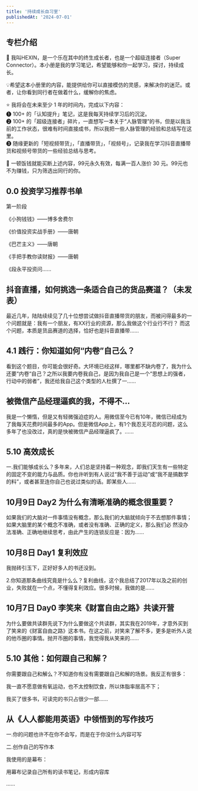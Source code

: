 ```yaml
---
title: '持续成长自习室'
publishedAt: '2024-07-01'
---
```


## 专栏介绍

💎 我叫HEXIN，是一个乐在其中的终生成长者，也是一个超级连接者（Super Connector）。本小册是我的学习笔记，希望能够和你一起学习，探讨，持续成长。  
  
💡希望这本小册里的内容，能提供给你可以直接模仿的灵感，来解决你的迷茫。或者，让你看到同行者在做着什么，缓解你的焦虑。  
  
⭐️ 我将会在未来至少 1 年的时间内，完成以下内容：  
❶ 100+ 的「认知提升」笔记，这是我每天持续学习后的沉淀。  
❷ 100+ 的「超级连接者」碎片，一直想写一本关于“人脉管理”的书，但是以我当前的工作状态，很难有时间直接成书，所以我把一些人脉管理的经验和总结写在这里。  
❸ 随缘更新的「短视频带货」，「直播带货」，「视频号」，记录我在学习抖音直播带货和视频号带货的一些经验总结与思考。  
  
💸 一顿饭钱就能买断上述内容，99元永久有效，每满一百人涨价 30 元。99元也不为赚钱，只为筛选出同行的你。

## 0.0 投资学习推荐书单
第一阶段

《小狗钱钱》——博多舍费尔

《价值投资实战手册》——唐朝

《巴芒主义》——唐朝

《手把手教你读财报》——唐朝

《段永平投资问......

## 抖音直播，如何挑选一条适合自己的货品赛道？（未发表）
最近几年，陆陆续续见了几十位想尝试做抖音直播带货的朋友，而被问得最多的一个问题就是：我有一个朋友，有XX行业的资源，那么我做这个行业行不行？ 而这个问题，本质是货品赛道的选择，恰好也是抖音直播带......

## 4.1 践行：你知道如何“内卷”自己么？
看到这个题目，你可能会很好奇。大环境已经这样，哪里都不缺内卷了，我为什么还要“内卷“自己？之所以我要内卷我自己，是因为我自己是一个“思想上的强者，行动中的弱者”，我还给我自己这个类型的人杜撰了一......

## 被微信产品经理逼疯的我，不得不...
我是一个懒惰，但是又有轻微强迫症的人。用微信至今已有10年，微信已经成为了我每天花费时间最多的App。但是微信App上，有1个我忍无可忍的问题，这么多年了也没改过，真的是快被微信产品经理逼疯了。......

## 5.10 高效成长
一.我们能够成长么？多年来，人们总是坚持着一种观念，即我们天生有一些特定的固定不变的能力与品质。你也许听到有人说过“我不善于运动”或“我不是搞数学的料”，或者甚至连你自己也说过类似的话。即某些人......

## 10月9日 Day2 为什么有清晰准确的概念很重要？
如果我们的大脑对一件事情没有概念，那么我们的大脑就倾向于不去想那件事情；如果大脑里的某个概念不准确，或者没有准确、正确的定义，那么我们必 然没办法准确、正确地继续思考，由此产生的连锁反应是：因为......

## 10月8日 Day1 复利效应
我抛砖引玉下，正好好多人的书还没到。

2.你知道那条曲线究竟是什么么？复利曲线，这个我总结了2017年以及之前的创业，失败就在一个点，不懂得复利效应。很多时候，我做的是......

## 10月7日 Day0 李笑来《财富自由之路》共读开营
为什么要做共读群先说下为什么要做这个共读群，其实我在2019年，才意外买到了笑来的《财富自由之路》这本书。在这之前，对笑来了解不多，更多是听外人说的他币圈的事情。抛开币圈的事情，我觉得我从笑来的......

## 5.10 其他：如何跟自己和解？
你需要跟自己和解么？不知道你有没有需要跟自己和解的场景。我反正有很多：

我一直不愿意做有氧运动，也不太控制饮食，所以体脂率居高不下；

我买了很多书，可读完的书只占很少一部......

## 从《人人都能用英语》中领悟到的写作技巧
一.你的问题也许不在你不会写，而是在于你没什么内容可写

二.创作自己的写作本

我使用的是幕布：

用幕布记录自己所有的读书笔记，形成内容库

......